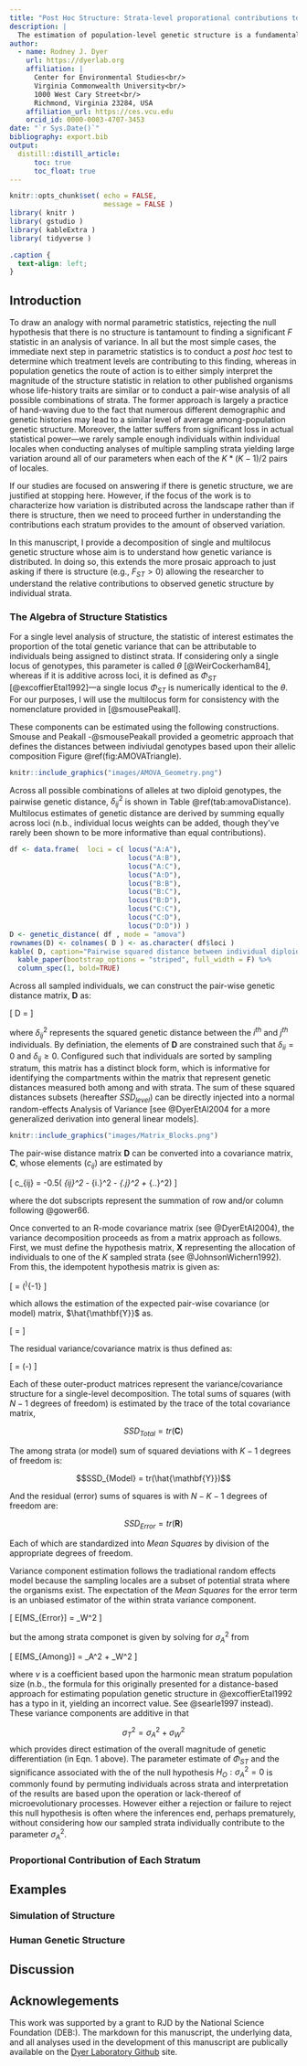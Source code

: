 ```yaml
---
title: "Post Hoc Structure: Strata-level proporational contributions to genetic structure facilitate increased interpretive power."
description: |
  The estimation of population-level genetic structure is a fundamental task for evoluationary, landscape, and ecological genetics, which answers the fundamental question of how much of the total genetic variance can be attriubted to individuals being allocated to specific strata.  This fundamental parameter provides insights into historical and ongoing microevolutionary processes and as such has spawned a large family of estimators—some unique and some repetitive.  What is lacking is a *post hoc* interpreation of these structure statistics that elucidates the relative contribution of individual stratum to the estimation of overall structure.  Here the parameter $\Delta_S$ is defined, yielding a stratum-level comparison of relative contribution to overall structure which aids in interpreting the way in which population structure is distributed rather than the magnitude of overall structure.  
author:
  - name: Rodney J. Dyer 
    url: https://dyerlab.org
    affiliation: |
      Center for Environmental Studies<br/>
      Virginia Commonwealth University<br/>   
      1000 West Cary Street<br/>
      Richmond, Virginia 23284, USA
    affiliation_url: https://ces.vcu.edu
    orcid_id: 0000-0003-4707-3453
date: "`r Sys.Date()`"
bibliography: export.bib
output:
  distill::distill_article:
      toc: true
      toc_float: true
---
```


```r
knitr::opts_chunk$set( echo = FALSE,
                       message = FALSE )
library( knitr )
library( gstudio )
library( kableExtra )
library( tidyverse )
```


```css
.caption { 
  text-align: left;
}
```



## Introduction

To draw an analogy with normal parametric statistics, rejecting the null hypothesis that there is no structure is tantamount to finding a significant $F$ statistic in an analysis of variance.  In all but the most simple cases, the immediate next step in parametric statistics is to conduct a *post hoc* test to determine which treatment levels are contributing to this finding, whereas in population genetics the route of action is to either simply interpret the magnitude of the structure statistic in relation to other published organisms whose life-history traits are similar or to conduct a pair-wise analysis of all possible combinations of strata.  The former approach is largely a practice of hand-waving due to the fact that numerous different demographic and genetic histories may lead to a similar level of average among-population genetic structure.  Moreover, the latter suffers from significant loss in actual statistical power&mdash;we rarely sample enough individuals within individual locales when conducting analyses of multiple sampling strata yielding large variation around all of our parameters when each of the $K*(K-1)/2$ pairs of locales.  

If our studies are focused on answering if there is genetic structure, we are justified at stopping here.  However, if the focus of the work is to characterize how variation is distributed across the landscape rather than if there is structure, then we need to proceed further in understanding the contributions each stratum provides to the amount of observed variation.  

In this manuscript, I provide a decomposition of single and multilocus genetic structure whose aim is to understand how genetic variance is distributed.  In doing so, this extends the more prosaic approach to just asking if there is structure (e.g., $F_{ST} > 0$) allowing the researcher to understand the relative contributions to observed genetic structure by individual strata. 



### The Algebra of Structure Statistics

For a single level analysis of structure, the statistic of interest estimates the proportion of the total genetic variance that can be attributable to individuals being assigned to distinct strata.  If considering only a single locus of genotypes, this parameter is called $\theta$ [@WeirCockerham84], whereas if it is additive across loci, it is defined as $\Phi_{ST}$  [@excoffierEtal1992]—a single locus $\Phi_{ST}$ is numerically identical to the $\theta$.  For our purposes, I will use the multilocus form for consistency with the nomenclature provided in [@smousePeakall].

\begin{align}
\tag{1}
\Phi_{ST} = \frac{\sigma_A}{\sigma_A + \sigma_W}
\end{align}

These components can be estimated using the following constructions. Smouse and Peakall -@smousePeakall provided a geometric approach that defines the distances between indiviudal genotypes based upon their allelic composition Figure \@ref(fig:AMOVATriangle).  

```r
knitr::include_graphics("images/AMOVA_Geometry.png")
```

Across all possible combinations of alleles at two diploid genotypes, the pairwise genetic distance, $\delta_{ij}^2$ is shown in Table \@ref(tab:amovaDistance).  Multilocus estimates of genetic distance are derived by summing equally across loci (n.b., individual locus weights can be added, though they've rarely been shown to be more informative than equal contributions).

```r
df <- data.frame(  loci = c( locus("A:A"),
                             locus("A:B"),
                             locus("A:C"),
                             locus("A:D"),
                             locus("B:B"),
                             locus("B:C"),
                             locus("B:D"),
                             locus("C:C"),
                             locus("C:D"),
                             locus("D:D")) )
D <- genetic_distance( df , mode = "amova")
rownames(D) <- colnames( D ) <- as.character( df$loci )
kable( D, caption="Pairwise squared distance between individual diploid genotypes." ) %>%
  kable_paper(bootstrap_options = "striped", full_width = F) %>%
  column_spec(1, bold=TRUE) 
```

Across all sampled individuals, we can construct the pair-wise genetic distance matrix, $\mathbf{D}$ as: 

\[
D = \left[ 
\begin{array}{cccc} 
0 & \delta_{12}^2 & \cdots & \delta_{1N}^2 \\
\delta_{21}^2 & 0 & \cdots & \delta_{2N}^2 \\
\vdots & \vdots & \ddots & \vdots \\
\delta_{N1} & \delta_{N2} & \cdots & \delta_{NN}^2
\end{array}
\right]
\]


where $\delta_{ij}^2$ represents the squared genetic distance between the $i^{th}$ and $j^{th}$ individuals.  By definiation, the elements of $\mathbf{D}$ are constrained such that $\delta_{ii} = 0$ and $\delta_{ij} \ge 0$.  Configured such that individuals are sorted by sampling stratum, this matrix has a distinct block form, which is informative for identifying the compartments within the matrix that represent genetic distances measured both among and with strata.  The sum of these squared distances subsets (hereafter $SSD_{level}$) can be directly injected into a normal random-effects Analysis of Variance [see @DyerEtAl2004 for a more generalized derivation into general linear models].

```r
knitr::include_graphics("images/Matrix_Blocks.png")
```


The pair-wise distance matrix $\mathbf{D}$ can be converted into a covariance matrix, $\mathbf{C}$, whose elements ($c_{ij}$) are estimated by 

\[
c_{ij} = -0.5( \delta_{ij}^2 - \delta_{i.}^2 - \delta_{.j}^2 + \delta_{..}^2)
\]

where the dot subscripts represent the summation of row and/or column following @gower66.   

Once converted to an R-mode covariance matrix (see @DyerEtAl2004), the variance decomposition proceeds as from a matrix approach as follows.  First, we must define the hypothesis matrix, $\mathbf{X}$ representing the allocation of individuals to one of the $K$ sampled strata (see @JohnsonWichern1992).  From this, the idempotent hypothesis matrix is given as:

\[
\mathbf{H} = \mathbf{X}(\mathbf{X}\mathbf{X}^\prime)^{-1}\mathbf{X}
\]

which allows the estimation of the expected pair-wise covariance (or model) matrix, $\hat{\mathbf{Y}}$ as.

\[
\hat{\mathbf{Y}} = \mathbf{H}\mathbf{C}
\]

The residual variance/covariance matrix is thus defined as:

\[
\mathbf{R} = (\mathbf{I}-\mathbf{H})\mathbf{C}
\]

Each of these outer-product matrices represent the variance/covariance structure for a single-level decomposition.  The total sums of squares (with $N-1$ degrees of freedom) is estimated by the trace of the total covariance matrix,

$$SSD_{Total} = tr(\mathbf{C})$$

The among strata (or model) sum of squared deviations with $K-1$ degrees of freedom is:

$$SSD_{Model} = tr(\hat{\mathbf{Y}})$$

And the residual (error) sums of squares is with $N - K - 1$ degrees of freedom are:

$$SSD_{Error} = tr(\mathbf{R})$$

Each of which are standardized into *Mean Squares* by division of the appropriate degrees of freedom.

Variance component estimation follows the tradiational random effects model because the sampling locales are a subset of potential strata where the organisms exist.  The expectation of the *Mean Squares* for the error term is an unbiased estimator of the within strata variance component.

\[
E[MS_{Error}] = \sigma_W^2
\]

but the among strata componet is given by solving for $\sigma_A^2$ from

\[
E[MS_{Among}] = \sigma_A^2 \nu + \sigma_W^2
\]

where $\nu$ is a coefficient based upon the harmonic mean stratum population size (n.b., the formula for this originally presented for a distance-based approach for estimating population genetic structure in @excoffierEtal1992 has a typo in it, yielding an incorrect value.  See @searle1997 instead).  These variance components are additive in that

$$\sigma_T^2 = \sigma_A^2 + \sigma_W^2$$
which provides direct estimation of the overall magnitude of genetic differentiation (in Eqn. 1 above).  The parameter estimate of $\Phi_{ST}$ and the significance associated with the of the null hypothesis $H_O: \sigma_A^2 = 0$ is commonly found by permuting individuals across strata and interpretation of the results are based upon the operation or lack-thereof of microevolutionary processes.  However either a rejection or failure to reject this null hypothesis is often where the inferences end, perhaps prematurely, without considering how our sampled strata individually contribute to the parameter $\sigma_A^2$.


### Proportional Contribution of Each Stratum





## Examples 


### Simulation of Structure





### Human Genetic Structure   





## Discussion




## Acknowlegements {.appendix}

This work was supported by a grant to RJD by the National Science Foundation (DEB:).  The markdown for this manuscript, the underlying data, and all analyses used in the development of this manuscript are publically available on the [Dyer Laboratory Github](https://github.com/dyerlab/proportional_fst) site.









